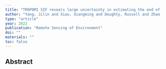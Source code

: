 ```yaml
---
title: "TROPOMI SIF reveals large uncertainty in estimating the end of plant growing season from vegetation indices data in the Tibetan Plateau"
author: "Yang, Jilin and Xiao, Xiangming and Doughty, Russell and Zhao, Miaomiao and Zhang, Yao and Kohler, Philipp and Wu, Xiaocui and Frankenberg, Christian and Dong, Jinwei"
type: "article"
year: 2022
publication: "Remote Sensing of Environment"
doi: ""
materials: ""
toc: false
---
```


## Abstract

